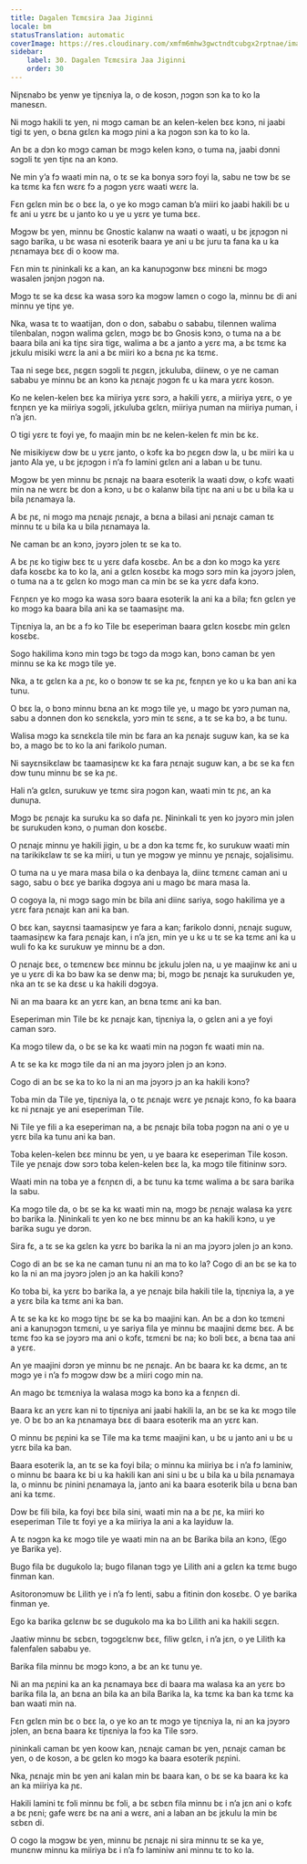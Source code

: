 ```yaml
---
title: Dagalen Tɛmɛsira Jaa Jiginni
locale: bm
statusTranslation: automatic
coverImage: https://res.cloudinary.com/xmfm6mhw3gwctndtcubgx2rptnae/image/upload/v1740468922/small_cover_tratado_de_psicologia_revolucionaria_a4c0dca4e0.webp
sidebar:
    label: 30. Dagalen Tɛmɛsira Jaa Jiginni
    order: 30
---
```

Niɲɛnabɔ bɛ yenw ye tiɲɛniya la, o de kosɔn, ɲɔgɔn sɔn ka to ko la manesɛn.

Ni mɔgɔ hakili tɛ yen, ni mɔgɔ caman bɛ an kelen-kelen bɛɛ kɔnɔ, ni jaabi tigi tɛ yen, o bɛna gɛlɛn ka mɔgɔ ɲini a ka ɲɔgɔn sɔn ka to ko la.

An bɛ a dɔn ko mɔgɔ caman bɛ mɔgɔ kelen kɔnɔ, o tuma na, jaabi dɔnni sɔgɔli tɛ yen tiɲɛ na an kɔnɔ.

Ne min y’a fɔ waati min na, o tɛ se ka bonya sɔrɔ foyi la, sabu ne tɔw bɛ se ka tɛmɛ ka fɛn wɛrɛ fɔ a ɲɔgɔn yɛrɛ waati wɛrɛ la.

Fɛn gɛlɛn min bɛ o bɛɛ la, o ye ko mɔgɔ caman b’a miiri ko jaabi hakili bɛ u fɛ ani u yɛrɛ bɛ u janto ko u ye u yɛrɛ ye tuma bɛɛ.

Mɔgɔw bɛ yen, minnu bɛ Gnostic kalanw na waati o waati, u bɛ jɛɲɔgɔn ni sago barika, u bɛ wasa ni esoterik baara ye ani u bɛ juru ta fana ka u ka ɲɛnamaya bɛɛ di o koow ma.

Fɛn min tɛ ɲininkali kɛ a kan, an ka kanuɲɔgɔnw bɛɛ minɛni bɛ mɔgɔ wasalen jɔnjɔn ɲɔgɔn na.

Mɔgɔ tɛ se ka dɛsɛ ka wasa sɔrɔ ka mɔgɔw lamɛn o cogo la, minnu bɛ di ani minnu ye tiɲɛ ye.

Nka, wasa tɛ to waatijan, don o don, sababu o sababu, tilennen walima tilenbalan, nɔgɔn walima gɛlɛn, mɔgɔ bɛ bɔ Gnosis kɔnɔ, o tuma na a bɛ baara bila ani ka tiɲɛ sira tigɛ, walima a bɛ a janto a yɛrɛ ma, a bɛ tɛmɛ ka jɛkulu misiki wɛrɛ la ani a bɛ miiri ko a bɛna ɲɛ ka tɛmɛ.

Taa ni sege bɛɛ, ɲɛgɛn sɔgɔli tɛ ɲɛgɛn, jɛkuluba, diinew, o ye ne caman sababu ye minnu bɛ an kɔnɔ ka ɲɛnajɛ ɲɔgɔn fɛ u ka mara yɛrɛ kosɔn.

Ko ne kelen-kelen bɛɛ ka miiriya yɛrɛ sɔrɔ, a hakili yɛrɛ, a miiriya yɛrɛ, o ye fɛnɲɛn ye ka miiriya sɔgɔli, jɛkuluba gɛlɛn, miiriya ɲuman na miiriya ɲuman, i n’a jɛn.

O tigi yɛrɛ tɛ foyi ye, fo maajin min bɛ ne kelen-kelen fɛ min bɛ kɛ.

Ne misikiyɛw dɔw bɛ u yɛrɛ janto, o kɔfɛ ka bɔ ɲɛgɛn dɔw la, u bɛ miiri ka u janto Ala ye, u bɛ jɛɲɔgɔn i n’a fɔ lamini gɛlɛn ani a laban u bɛ tunu.

Mɔgɔw bɛ yen minnu bɛ ɲɛnajɛ na baara esoterik la waati dɔw, o kɔfɛ waati min na ne wɛrɛ bɛ don a kɔnɔ, u bɛ o kalanw bila tiɲɛ na ani u bɛ u bila ka u bila ɲɛnamaya la.

A bɛ ɲɛ, ni mɔgɔ ma ɲɛnajɛ ɲɛnajɛ, a bɛna a bilasi ani ɲɛnajɛ caman tɛ minnu tɛ u bila ka u bila ɲɛnamaya la.

Ne caman bɛ an kɔnɔ, jɔyɔrɔ jɔlen tɛ se ka to.

A bɛ ɲɛ ko tigiw bɛɛ tɛ u yɛrɛ dafa kosɛbɛ. An bɛ a dɔn ko mɔgɔ ka yɛrɛ dafa kosɛbɛ ka to ko la, ani a gɛlɛn kosɛbɛ ka mɔgɔ sɔrɔ min ka jɔyɔrɔ jɔlen, o tuma na a tɛ gɛlɛn ko mɔgɔ man ca min bɛ se ka yɛrɛ dafa kɔnɔ.

Fɛnɲɛn ye ko mɔgɔ ka wasa sɔrɔ baara esoterik la ani ka a bila; fɛn gɛlɛn ye ko mɔgɔ ka baara bila ani ka se taamasiɲɛ ma.

Tiɲɛniya la, an bɛ a fɔ ko Tile bɛ eseperiman baara gɛlɛn kosɛbɛ min gɛlɛn kosɛbɛ.

Sogo hakilima kɔnɔ min tɔgɔ bɛ tɔgɔ da mɔgɔ kan, bɔnɔ caman bɛ yen minnu se ka kɛ mɔgɔ tile ye.

Nka, a tɛ gɛlɛn ka a ɲɛ, ko o bɔnɔw tɛ se ka ɲɛ, fɛnɲɛn ye ko u ka ban ani ka tunu.

O bɛɛ la, o bɔnɔ minnu bɛna an kɛ mɔgɔ tile ye, u mago bɛ yɔrɔ ɲuman na, sabu a dɔnnen don ko sɛnɛkɛla, yɔrɔ min tɛ sɛnɛ, a tɛ se ka bɔ, a bɛ tunu.

Walisa mɔgɔ ka sɛnɛkɛla tile min bɛ fara an ka ɲɛnajɛ suguw kan, ka se ka bɔ, a mago bɛ to ko la ani farikolo ɲuman.

Ni sayɛnsikɛlaw bɛ taamasiɲɛw kɛ ka fara ɲɛnajɛ suguw kan, a bɛ se ka fɛn dɔw tunu minnu bɛ se ka ɲɛ.

Hali n’a gɛlɛn, surukuw ye tɛmɛ sira ɲɔgɔn kan, waati min tɛ ɲɛ, an ka dunuɲa.

Mɔgɔ bɛ ɲɛnajɛ ka suruku ka so dafa ɲɛ. Ɲininkali tɛ yen ko jɔyɔrɔ min jɔlen bɛ surukuden kɔnɔ, o ɲuman don kosɛbɛ.

O ɲɛnajɛ minnu ye hakili jigin, u bɛ a dɔn ka tɛmɛ fɛ, ko surukuw waati min na tarikikɛlaw tɛ se ka miiri, u tun ye mɔgɔw ye minnu ye ɲɛnajɛ, sojalisimu.

O tuma na u ye mara masa bila o ka denbaya la, diinɛ tɛmɛnɛ caman ani u sago, sabu o bɛɛ ye barika dɔgɔya ani u mago bɛ mara masa la.

O cogoya la, ni mɔgɔ sago min bɛ bila ani diinɛ sariya, sogo hakilima ye a yɛrɛ fara ɲɛnajɛ kan ani ka ban.

O bɛɛ kan, sayɛnsi taamasiɲɛw ye fara a kan; farikolo dɔnni, ɲɛnajɛ suguw, taamasiɲɛw ka fara ɲɛnajɛ kan, i n’a jɛn, min ye u kɛ u tɛ se ka tɛmɛ ani ka u wuli fo ka kɛ surukuw ye minnu bɛ a dɔn.

O ɲɛnajɛ bɛɛ, o tɛmɛnɛw bɛɛ minnu bɛ jɛkulu jɔlen na, u ye maajinw kɛ ani u ye u yɛrɛ di ka bɔ baw ka se denw ma; bi, mɔgɔ bɛ ɲɛnajɛ ka surukuden ye, nka an tɛ se ka dɛsɛ u ka hakili dɔgɔya.

Ni an ma baara kɛ an yɛrɛ kan, an bɛna tɛmɛ ani ka ban.

Eseperiman min Tile bɛ kɛ ɲɛnajɛ kan, tiɲɛniya la, o gɛlɛn ani a ye foyi caman sɔrɔ.

Ka mɔgɔ tilew da, o bɛ se ka kɛ waati min na ɲɔgɔn fɛ waati min na.

A tɛ se ka kɛ mɔgɔ tile da ni an ma jɔyɔrɔ jɔlen jɔ an kɔnɔ.

Cogo di an bɛ se ka to ko la ni an ma jɔyɔrɔ jɔ an ka hakili kɔnɔ?

Toba min da Tile ye, tiɲɛniya la, o tɛ ɲɛnajɛ wɛrɛ ye ɲɛnajɛ kɔnɔ, fo ka baara kɛ ni ɲɛnajɛ ye ani eseperiman Tile.

Ni Tile ye fili a ka eseperiman na, a bɛ ɲɛnajɛ bila toba ɲɔgɔn na ani o ye u yɛrɛ bila ka tunu ani ka ban.

Toba kelen-kelen bɛɛ minnu bɛ yen, u ye baara kɛ eseperiman Tile kosɔn. Tile ye ɲɛnajɛ dɔw sɔrɔ toba kelen-kelen bɛɛ la, ka mɔgɔ tile fitininw sɔrɔ.

Waati min na toba ye a fɛnɲɛn di, a bɛ tunu ka tɛmɛ walima a bɛ sara barika la sabu.

Ka mɔgɔ tile da, o bɛ se ka kɛ waati min na, mɔgɔ bɛ ɲɛnajɛ walasa ka yɛrɛ bɔ barika la. Ɲininkali tɛ yen ko ne bɛɛ minnu bɛ an ka hakili kɔnɔ, u ye barika sugu ye dɔrɔn.

Sira fɛ, a tɛ se ka gɛlɛn ka yɛrɛ bɔ barika la ni an ma jɔyɔrɔ jɔlen jɔ an kɔnɔ.

Cogo di an bɛ se ka ne caman tunu ni an ma to ko la? Cogo di an bɛ se ka to ko la ni an ma jɔyɔrɔ jɔlen jɔ an ka hakili kɔnɔ?

Ko toba bi, ka yɛrɛ bɔ barika la, a ye ɲɛnajɛ bila hakili tile la, tiɲɛniya la, a ye a yɛrɛ bila ka tɛmɛ ani ka ban.

A tɛ se ka kɛ ko mɔgɔ tiɲɛ bɛ se ka bɔ maajini kan. An bɛ a dɔn ko tɛmɛni ani a kanuɲɔgɔn tɛmɛni, u ye sariya fila ye minnu bɛ maajini dɛmɛ bɛɛ. A bɛ tɛmɛ fɔɔ ka se jɔyɔrɔ ma ani o kɔfɛ, tɛmɛni bɛ na; ko bɔli bɛɛ, a bɛna taa ani a yɛrɛ.

An ye maajini dɔrɔn ye minnu bɛ ne ɲɛnajɛ. An bɛ baara kɛ ka dɛmɛ, an tɛ mɔgɔ ye i n’a fɔ mɔgɔw dɔw bɛ a miiri cogo min na.

An mago bɛ tɛmɛniya la walasa mɔgɔ ka bɔnɔ ka a fɛnɲɛn di.

Baara kɛ an yɛrɛ kan ni to tiɲɛniya ani jaabi hakili la, an bɛ se ka kɛ mɔgɔ tile ye. O bɛ bɔ an ka ɲɛnamaya bɛɛ di baara esoterik ma an yɛrɛ kan.

O minnu bɛ ɲɛɲini ka se Tile ma ka tɛmɛ maajini kan, u bɛ u janto ani u bɛ u yɛrɛ bila ka ban.

Baara esoterik la, an tɛ se ka foyi bila; o minnu ka miiriya bɛ i n’a fɔ laminiw, o minnu bɛ baara kɛ bi u ka hakili kan ani sini u bɛ u bila ka u bila ɲɛnamaya la, o minnu bɛ ɲinini ɲɛnamaya la, janto ani ka baara esoterik bila u bɛna ban ani ka tɛmɛ.

Dɔw bɛ fili bila, ka foyi bɛɛ bila sini, waati min na a bɛ ɲɛ, ka miiri ko eseperiman Tile tɛ foyi ye a ka miiriya la ani a ka layiduw la.

A tɛ nɔgɔn ka kɛ mɔgɔ tile ye waati min na an bɛ Barika bila an kɔnɔ, (Ego ye Barika ye).

Bugo fila bɛ dugukolo la; bugo filanan tɔgɔ ye Lilith ani a gɛlɛn ka tɛmɛ bugo finman kan.

Asitoronɔmuw bɛ Lilith ye i n’a fɔ lenti, sabu a fitinin don kosɛbɛ. O ye barika finman ye.

Ego ka barika gɛlɛnw bɛ se dugukolo ma ka bɔ Lilith ani ka hakili sɛgɛn.

Jaatiw minnu bɛ sɛbɛn, tɔgɔgɛlɛnw bɛɛ, filiw gɛlɛn, i n’a jɛn, o ye Lilith ka falenfalen sababu ye.

Barika fila minnu bɛ mɔgɔ kɔnɔ, a bɛ an kɛ tunu ye.

Ni an ma ɲɛɲini ka an ka ɲɛnamaya bɛɛ di baara ma walasa ka an yɛrɛ bɔ barika fila la, an bɛna an bila ka an bila Barika la, ka tɛmɛ ka ban ka tɛmɛ ka ban waati min na.

Fɛn gɛlɛn min bɛ o bɛɛ la, o ye ko an tɛ mɔgɔ ye tiɲɛniya la, ni an ka jɔyɔrɔ jɔlen, an bɛna baara kɛ tiɲɛniya la fɔɔ ka Tile sɔrɔ.

ɲininkali caman bɛ yen koow kan, ɲɛnajɛ caman bɛ yen, ɲɛnajɛ caman bɛ yen, o de kosɔn, a bɛ gɛlɛn ko mɔgɔ ka baara esoterik ɲɛɲini.

Nka, ɲɛnajɛ min bɛ yen ani kalan min bɛ baara kan, o bɛ se ka baara kɛ ka an ka miiriya ka ɲɛ.

Hakili lamini tɛ fɔli minnu bɛ fɔli, a bɛ sɛbɛn fila minnu bɛ i n’a jɛn ani o kɔfɛ a bɛ ɲɛni; gafe wɛrɛ bɛ na ani a wɛrɛ, ani a laban an bɛ jɛkulu la min bɛ sɛbɛn di.

O cogo la mɔgɔw bɛ yen, minnu bɛ ɲɛnajɛ ni sira minnu tɛ se ka ye, munɛnw minnu ka miiriya bɛ i n’a fɔ laminiw ani minnu tɛ to ko la.
